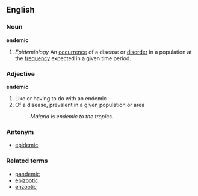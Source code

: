 ==English==
===Noun===
'''endemic'''

# ''Epidemiology'' An [[occurrence]] of a disease or [[disorder]] in a population at the [[frequency]] expected in a given time period.

===Adjective===
'''endemic'''

#Like or having to do with an endemic
#Of a disease, prevalent in a given population or area
#:''Malaria is endemic to the tropics.''

===Antonym===
*[[epidemic]]

===Related terms===
*[[pandemic]]
*[[epizootic]]
*[[enzootic]]